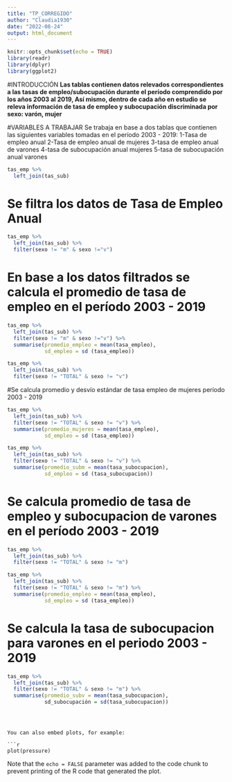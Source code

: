 ```yaml
---
title: "TP_CORREGIDO"
author: "Claudia1930"
date: "2022-08-24"
output: html_document
---
```



```r
knitr::opts_chunk$set(echo = TRUE)
library(readr)
library(dplyr)
library(ggplot2)
```

#INTRODUCCIÓN
**Las tablas contienen datos relevados correspondientes a las tasas de empleo/subocupación durante el período comprendido por los años 2003 al 2019,
Así mismo, dentro de cada año en estudio se releva información de tasa de empleo y subocupación discriminada por sexo: varón, mujer**

#VARIABLES A TRABAJAR
Se trabaja en base a dos tablas que contienen las siguientes variables tomadas en el período 2003 - 2019: 1-Tasa de empleo anual 2-Tasa de empleo anual de mujeres 3-tasa de empleo anual de varones 4-tasa de subocupación anual mujeres 5-tasa de subocupación anual varones

```r
tas_emp %>%
  left_join(tas_sub)
```
# Se filtra los datos de Tasa de Empleo Anual
```r
tas_emp %>%
  left_join(tas_sub) %>%
  filter(sexo != "m" & sexo !="v")
```
# En base a los datos filtrados se calcula el promedio de tasa de empleo en el período 2003 - 2019
```r
tas_emp %>%
  left_join(tas_sub) %>%
  filter(sexo != "m" & sexo !="v") %>%
  summarise(promedio_empleo = mean(tasa_empleo),
            sd_empleo = sd (tasa_empleo))
```
```r
tas_emp %>%
  left_join(tas_sub) %>%
  filter(sexo != "TOTAL" & sexo != "v")
```

#Se calcula promedio y desvío estándar de tasa empleo de mujeres período 2003 - 2019
```r
tas_emp %>%
  left_join(tas_sub) %>%
  filter(sexo != "TOTAL" & sexo != "v") %>%
  summarise(promedio_mujeres = mean(tasa_empleo),
            sd_empleo = sd (tasa_empleo))
```
```r
tas_emp %>%
  left_join(tas_sub) %>%
  filter(sexo != "TOTAL" & sexo != "v") %>%
  summarise(promedio_subm = mean(tasa_subocupacion),
            sd_empleo = sd (tasa_subocupacion))
```
# Se calcula promedio de tasa de empleo y subocupacion de varones en el período 2003 - 2019
```r
tas_emp %>%
  left_join(tas_sub) %>%
  filter(sexo != "TOTAL" & sexo != "m")
```
```r
tas_emp %>%
  left_join(tas_sub) %>%
  filter(sexo != "TOTAL" & sexo != "m") %>%
  summarise(promedio_empleo = mean(tasa_empleo),
            sd_empleo = sd (tasa_empleo))
```
# Se calcula la tasa de subocupacion para varones en el periodo 2003 - 2019
```r
tas_emp %>%
  left_join(tas_sub) %>%
  filter(sexo != "TOTAL" & sexo != "m") %>%
  summarise(promedio_subv = mean(tasa_subocupacion),
            sd_subocupación = sd(tasa_subocupacion))
```

```



You can also embed plots, for example:

```r
plot(pressure)
```

Note that the `echo = FALSE` parameter was added to the code chunk to prevent printing of the R code that generated the plot.

